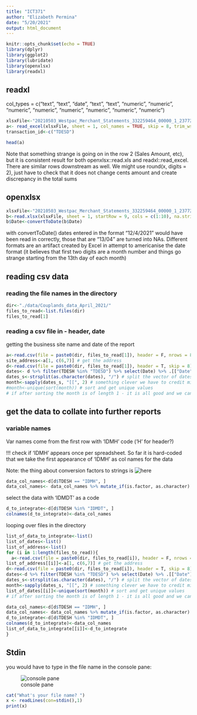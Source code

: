 ```yaml
---
title: "ICT371"
author: "Elizabeth Permina"
date: "5/20/2021"
output: html_document
---
```


```r
knitr::opts_chunk$set(echo = TRUE)
library(dplyr)
library(ggplot2)
library(lubridate)
library(openxlsx)
library(readxl)
```

## readxl

col_types = c("text", "text",	"date",	"text",	"text",	"numeric",	"numeric",	"numeric",	"numeric",	"numeric", "numeric",	"numeric",	"numeric")
```r

xlsxFile<-"20210503_Westpac_Merchant_Statements_332259464_00000_1_23772.xlsx"
a<- read_excel(xlsxFile, sheet = 1, col_names = TRUE, skip = 8, trim_ws = TRUE)
transaction_id<-c("TDESD")
```

```r
head(a)
```

Note that something strange is going on in the row 2 (Sales Amount, etc), but it is consistent result for both openxlsx::read.xls and  readxl::read_excel. There are similar rows downstream as well. We might use round(x, digits = 2), just have to check that it does not change cents amount and create discrepancy in the total sums

## openxlsx
```r
xlsxFile<-"20210503_Westpac_Merchant_Statements_332259464_00000_1_23772.xlsx"
b<-read.xlsx(xlsxFile, sheet = 1, startRow = 9, cols = c(1:10), na.strings = "NA", colNames = TRUE, skipEmptyCols = TRUE, detectDates = TRUE)
b$Date<-convertToDate(b$Date)
```

with convertToDate() dates entered in the format "12/4/2021" would have been read in correctly, those that are "13/04" are turned into NAs. Different formats are an artifact created by Excel in attempt to americanise the date format (it believes that first two digits are a month number and things go strange starting from the 13th day of each month)


## reading csv data

### reading the file names in the directory

```r
dir<-"./data/Couplands_data_April_2021/"
files_to_read<-list.files(dir)
files_to_read[1]

```

### reading a csv file in - header, date
getting the business site name and date of the report

```r
a<-read.csv(file = paste0(dir, files_to_read[1]), header = F, nrows = 8) # read the header - first 8 rows
site_address<-a[1, c(6,7)] # get the address
d<-read.csv(file = paste0(dir, files_to_read[1]), header = T, skip = 8)
dates<- d %>% filter(TDESH %in% "TDESD") %>% select(Date) %>% .[["Date"]]# 'TDESD' seems to be the code for day-by-day transactions, col 3 has dates in dd/mm format
dates_s<-strsplit(as.character(dates), "/") # split the vector of dates by '/'. strisplit() outputs a list, every second sub-element is the month
month<-sapply(dates_s, "[[", 2) # something clever we have to credit mighty web for, gets every second sub-element of the list 
#month<-unique(sort(month)) # sort and get unique values
# if after sorting the month is of length 1 - it is all good and we can set it as a report date
```

## get the data to collate into further reports

### variable names

Var names come from the first row with 'IDMH' code ('H' for header?)

!!! check if 'IDMH'  appears once per spreadsheet. So far it is hard-coded that we take the first appearance of 'IDMH' as col names for the data

Note: the thing about conversion factors to strings is ![here](https://stackoverflow.com/questions/2851015/convert-data-frame-columns-from-factors-to-characters)

```r
data_col_names<-d[d$TDESH == "IDMH", ]
data_col_names<- data_col_names %>% mutate_if(is.factor, as.character) %>% gsub(" ", ".", .) 

```

select the data with 'IDMDT' as a code

```r
d_to_integrate<-d[d$TDESH %in% "IDMDT", ]
colnames(d_to_integrate)<-data_col_names
```


looping over files in the directory

```r
list_of_data_to_integrate<-list()
list_of_dates<-list()
list_of_address<-list()
for (i in 1:length(files_to_read)){
  a<-read.csv(file = paste0(dir, files_to_read[i]), header = F, nrows = 8) # read the header - first 8 rows
list_of_address[[i]]<-a[1, c(6,7)] # get the address
d<-read.csv(file = paste0(dir, files_to_read[i]), header = T, skip = 8)
dates<-d %>% filter(TDESH %in% "TDESD") %>% select(Date) %>% .[["Date"]] # 'TDESD' seems to be the code for day-by-day transactions, col 3 has dates in dd/mm format
dates_s<-strsplit(as.character(dates), "/") # split the vector of dates by '/'. strisplit() outputs a list, every second sub-element is the month
month<-sapply(dates_s, "[[", 2) # something clever we have to credit mighty web for, gets every second sub-element of the list 
list_of_dates[[i]]<-unique(sort(month)) # sort and get unique values
# if after sorting the month is of length 1 - it is all good and we can set it as a report date

data_col_names<-d[d$TDESH == "IDMH", ]
data_col_names<- data_col_names %>% mutate_if(is.factor, as.character) %>% gsub(" ", ".", .) 
d_to_integrate<-d[d$TDESH %in% "IDMDT", ]
colnames(d_to_integrate)<-data_col_names
list_of_data_to_integrate[[i]]<-d_to_integrate
}
```












## Stdin

you would have to type in the file name in the console pane:

![console  pane ](images/stdin.png)




```r
cat("What's your file name? ")
x <- readLines(con=stdin(),1)
print(x)
```


